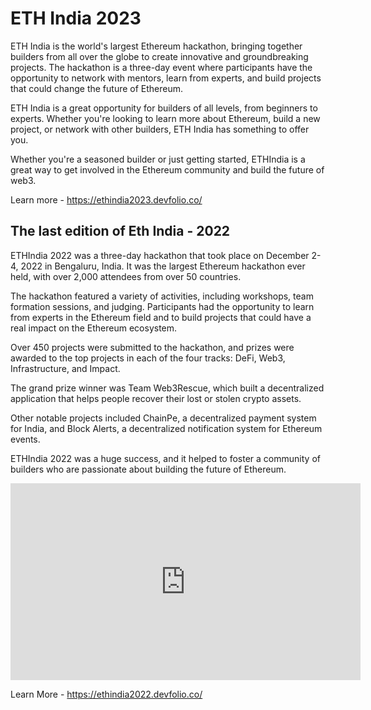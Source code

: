 # ETH India 2023

ETH India is the world's largest Ethereum hackathon, bringing together builders from all over the globe to create innovative and groundbreaking projects. The hackathon is a three-day event where participants have the opportunity to network with mentors, learn from experts, and build projects that could change the future of Ethereum.

ETH India is a great opportunity for builders of all levels, from beginners to experts. Whether you're looking to learn more about Ethereum, build a new project, or network with other builders, ETH India has something to offer you.

Whether you're a seasoned builder or just getting started, ETHIndia is a great way to get involved in the Ethereum community and build the future of web3.

Learn more - https://ethindia2023.devfolio.co/

## The last edition of Eth India - 2022

ETHIndia 2022 was a three-day hackathon that took place on December 2-4, 2022 in Bengaluru, India. It was the largest Ethereum hackathon ever held, with over 2,000 attendees from over 50 countries.

The hackathon featured a variety of activities, including workshops, team formation sessions, and judging. Participants had the opportunity to learn from experts in the Ethereum field and to build projects that could have a real impact on the Ethereum ecosystem.

Over 450 projects were submitted to the hackathon, and prizes were awarded to the top projects in each of the four tracks: DeFi, Web3, Infrastructure, and Impact.

The grand prize winner was Team Web3Rescue, which built a decentralized application that helps people recover their lost or stolen crypto assets.

Other notable projects included ChainPe, a decentralized payment system for India, and Block Alerts, a decentralized notification system for Ethereum events.

ETHIndia 2022 was a huge success, and it helped to foster a community of builders who are passionate about building the future of Ethereum.
<br/>
<iframe width="560" height="315" src="https://www.youtube.com/embed/rWc1X9yA-wU?si=YsIc4YcWjP5rIWGt" title="YouTube video player" frameborder="0" allow="accelerometer; autoplay; clipboard-write; encrypted-media; gyroscope; picture-in-picture; web-share" allowfullscreen></iframe>

Learn More - https://ethindia2022.devfolio.co/